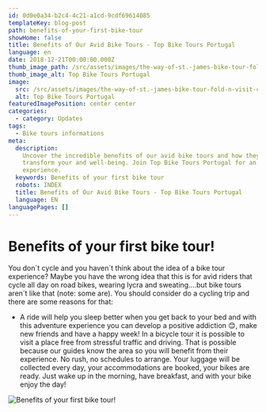 ```yaml
---
id: 0d0e0a34-b2c4-4c21-a1cd-9cdf69614085
templateKey: blog-post
path: benefits-of-your-first-bike-tour
showHome: false
title: Benefits of Our Avid Bike Tours - Top Bike Tours Portugal
language: en
date: 2018-12-21T00:00:00.000Z
thumb_image_path: /src/assets/images/the-way-of-st.-james-bike-tour-fold-n-visit-cycling-holidays-4323.jpg
thumb_image_alt: Top Bike Tours Portugal
image:
  src: /src/assets/images/the-way-of-st.-james-bike-tour-fold-n-visit-cycling-holidays-4323.jpg
  alt: Top Bike Tours Portugal
featuredImagePosition: center center
categories:
  - category: Updates
tags:
  - Bike tours informations
meta:
  description:
    Uncover the incredible benefits of our avid bike tours and how they can
    transform your and well-being. Join Top Bike Tours Portugal for an enriching
    experience.
  keywords: Benefits of your first bike tour
  robots: INDEX
  title: Benefits of Our Avid Bike Tours - Top Bike Tours Portugal
  language: EN
languagePages: []
---
```


# Benefits of your first bike tour!

You don´t cycle and you haven´t think about the idea of a bike tour experience?
Maybe you have the wrong idea that this is for avid riders that cycle all day on
road bikes, wearing lycra and sweating….but bike tours aren´t like that (note:
some are). You should consider do a cycling trip and there are some reasons for
that:

- A ride will help you sleep better when you get back to your bed and with this
  adventure experience you can develop a positive addiction 😊, make new friends
  and have a happy week! In a bicycle tour it is possible to visit a place free
  from stressful traffic and driving. That is possible because our guides know
  the area so you will benefit from their experience. No rush, no schedules to
  arrange. Your luggage will be collected every day, your accommodations are
  booked, your bikes are ready. Just wake up in the morning, have breakfast, and
  with your bike enjoy the day!

![Benefits of your first bike tour!](/src/assets/images/the-way-of-st.-james-bike-tour-fold-n-visit-cycling-holidays-4323.jpg 'Benefits of your first bike tour!')
